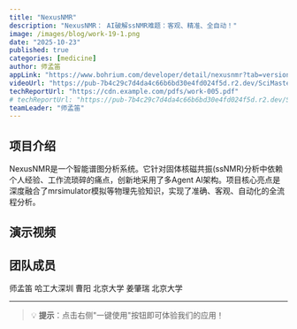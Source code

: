 ```yaml
---
title: "NexusNMR"
description: "NexusNMR： AI破解ssNMR难题：客观、精准、全自动！"
image: /images/blog/work-19-1.png
date: "2025-10-23"
published: true
categories: [medicine]
author: 师孟笛
appLink: "https://www.bohrium.com/developer/detail/nexusnmr?tab=versions"
videoUrl: "https://pub-7b4c29c7d4da4c66b6bd30e4fd024f5d.r2.dev/SciMaster-competition/work-video-19.mp4"
techReportUrl: "https://cdn.example.com/pdfs/work-005.pdf"
# techReportUrl: "https://pub-7b4c29c7d4da4c66b6bd30e4fd024f5d.r2.dev/SciMaster-competition/work-report-19.pdf"
teamLeader: "师孟笛"
---
```


## 项目介绍

NexusNMR是一个智能谱图分析系统。它针对固体核磁共振(ssNMR)分析中依赖个人经验、工作流琐碎的痛点，创新地采用了多Agent AI架构。项目核心亮点是深度融合了mrsimulator模拟等物理先验知识，实现了准确、客观、自动化的全流程分析。

## 演示视频

<VideoPlayer
  src="https://pub-7b4c29c7d4da4c66b6bd30e4fd024f5d.r2.dev/SciMaster-competition/work-video-19.mp4"
  poster="/images/blog/work-19-2.png"
/>

## 团队成员

师孟笛 哈工大深圳
曹阳 北京大学
姜肇瑞 北京大学

---

> 💡 **提示**：点击右侧"一键使用"按钮即可体验我们的应用！
